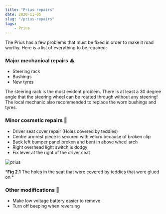 ```yaml
---
title: "Prius repairs"
date: 2020-11-05
slug: "/prius-repairs"
tags:
    - Prius
---
```


The Prius has a few problems that must be fixed in order to make it road
worthy. Here is a list of everything to be repaired:

### Major mechanical repairs ⚠️

- Steering rack
- Bushings
- New tyres

The steering rack is the most evident problem. There is at least a 30 degree
angle that the steering wheel can be rotated through without any steering! 
The local mechanic also recommended to replace the worn bushings and tyres.

### Minor cosmetic repairs 💅

- Driver seat cover repair (Holes covered by teddies)
- Centre armrest piece is secured with velcro because of broken clip
- Back left bumper panel broken and bent in above wheel arch
- Right overhead light switch is dodgy
- Fix lever at the right of the driver seat

<div style={{ maxWidth: '550px', height: 'auto', margin: '0 auto' }}>

<img src="./seat.jpg" alt="prius"/>

</div>

<div style={{ textAlign: 'center' }}>

*__Fig 2.1__ The holes in the seat that were covered by teddies that were glued on *

</div>

### Other modifications 🔩

- Make low voltage battery easier to remove
- Turn off beeping when reversing